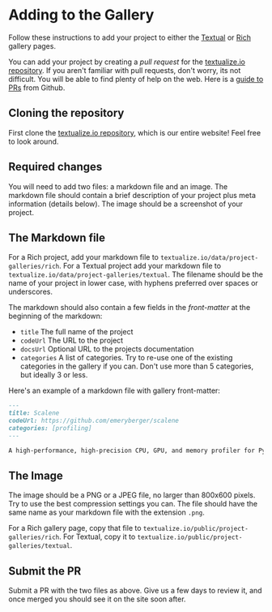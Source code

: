 <div className="container container--text">

# Adding to the Gallery

Follow these instructions to add your project to either the [Textual](/textual/gallery) or [Rich](/rich/gallery) gallery pages.

You can add your project by creating a _pull request_ for the [textualize.io repository](https://github.com/textualize/textualize.io). If you aren't familiar with pull requests, don't worry, its not difficult. You will be able to find plenty of help on the web. Here is a [guide to PRs](https://docs.github.com/en/pull-requests/collaborating-with-pull-requests/proposing-changes-to-your-work-with-pull-requests/creating-a-pull-request) from Github.

## Cloning the repository

First clone the [textualize.io repository](https://github.com/textualize/textualize.io), which is our entire website! Feel free to look around.

## Required changes

You will need to add two files: a markdown file and an image. The markdown file should contain a brief description of your project plus meta information (details below). The image should be a screenshot of your project.

## The Markdown file

For a Rich project, add your markdown file to `textualize.io/data/project-galleries/rich`. For a Textual project add your markdown file to `textualize.io/data/project-galleries/textual`. The filename should be the name of your project in lower case, with hyphens preferred over spaces or underscores.

The markdown should also contain a few fields in the _front-matter_ at the beginning of the markdown:

-   `title` The full name of the project
-   `codeUrl` The URL to the project
-   `docsUrl` Optional URL to the projects documentation
-   `categories` A list of categories. Try to re-use one of the existing categories in the gallery if you can. Don't use more than 5 categories, but ideally 3 or less.

Here's an example of a markdown file with gallery front-matter:

```markdown
---
title: Scalene
codeUrl: https://github.com/emeryberger/scalene
categories: [profiling]
---

A high-performance, high-precision CPU, GPU, and memory profiler for Python
```

## The Image

The image should be a PNG or a JPEG file, no larger than 800x600 pixels. Try to use the best compression settings you can. The file should have the same name as your markdown file with the extension `.png`.

For a Rich gallery page, copy that file to `textualize.io/public/project-galleries/rich`. For Textual, copy it to `textualize.io/public/project-galleries/textual`.

## Submit the PR

Submit a PR with the two files as above. Give us a few days to review it, and once merged you should see it on the site soon after.

</div>

